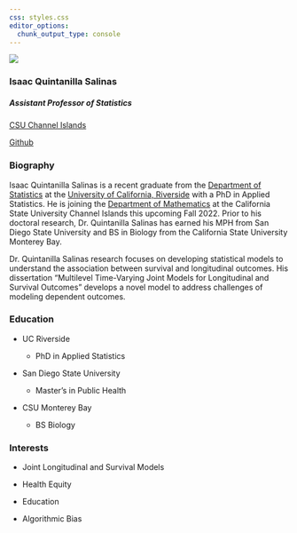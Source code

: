 ```yaml
---
css: styles.css
editor_options: 
  chunk_output_type: console
---
```


::: container
::: grid
::: {.g-col-12 .g-col-md-6}
![](img/IMG_1465.jpeg){.rounded-circle}

### Isaac Quintanilla Salinas

##### Assistant Professor of Statistics

[CSU Channel Islands](https://www.csuci.edu)

```{=html}
<a class="btn btn-primary" href="https://github.com/inqs909" role="button">Github</a>
```
:::

::: {.g-col-12 .g-col-md-6}
### Biography

Isaac Quintanilla Salinas is a recent graduate from the [Department of Statistics](https://statistics.ucr.edu/) at the [University of California, Riverside](https://www.ucr.edu) with a PhD in Applied Statistics. He is joining the [Department of Mathematics](https://math.csuci.edu/) at the California State University Channel Islands this upcoming Fall 2022. Prior to his doctoral research, Dr. Quintanilla Salinas has earned his MPH from San Diego State University and BS in Biology from the California State University Monterey Bay.

Dr. Quintanilla Salinas research focuses on developing statistical models to understand the association between survival and longitudinal outcomes. His dissertation "Multilevel Time-Varying Joint Models for Longitudinal and Survival Outcomes" develops a novel model to address challenges of modeling dependent outcomes.
:::
:::
:::

::: content-block
::: features
::: {.feature .box}
### Education

-   UC Riverside

    -   PhD in Applied Statistics

-   San Diego State University

    -   Master's in Public Health

-   CSU Monterey Bay

    -   BS Biology
:::

::: {.feature .box}
### Interests

-   Joint Longitudinal and Survival Models

-   Health Equity

-   Education

-   Algorithmic Bias
:::
:::
:::
